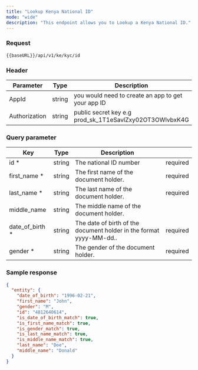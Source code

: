```yaml
---
title: "Lookup Kenya National ID"
mode: "wide"
description: "This endpoint allows you to Lookup a Kenya National ID."
---
```



### Request

```test [GET]
{{baseURL}}/api/v1/ke/kyc/id
```

### Header

| Parameter | Type | Description |
| --- | --- | --- |
| AppId | string | you would need to create an app to get your app ID |
| Authorization | string | public secret key e.g prod_sk_1T1eSavlZxy02OT3OWlvbxK4G |

### Query parameter

| Key | Type | Description |  |
| --- | --- | --- | --- |
| id \* | string | The national ID number | required |
| first_name \* | string | The first name of the document holder. | required |
| last_name \* | string | The last name of the document holder. | required |
| middle_name | string | The middle name of the document holder. |  |
| date_of_birth \* | string | The date of birth of the document holder in the format yyyy-MM-dd.. | required |
| gender \* | string | The gender of the document holder. | required |

### Sample response

```json Response
{
  "entity": {
    "date_of_birth": "1996-02-21",
    "first_name": "John",
    "gender": "M",
    "id": "4812640614",
    "is_date_of_birth_match": true,
    "is_first_name_match": true,
    "is_gender_match": true,
    "is_last_name_match": true,
    "is_middle_name_match": true,
    "last_name": "Doe",
    "middle_name": "Donald"
  }
}
```


